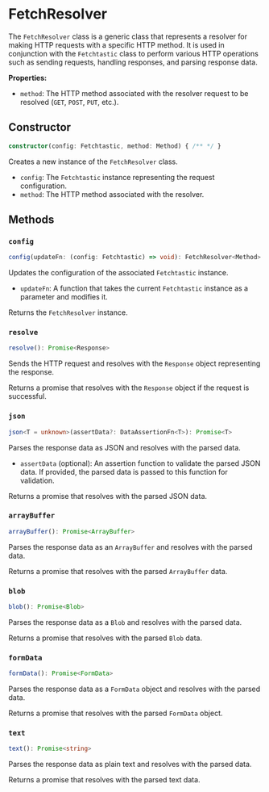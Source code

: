 # FetchResolver

The `FetchResolver` class is a generic class that represents a resolver for making HTTP requests with a specific HTTP method. It is used in conjunction with the `Fetchtastic` class to perform various HTTP operations such as sending requests, handling responses, and parsing response data.

**Properties:**

-   `method`: The HTTP method associated with the resolver request to be resolved (`GET`, `POST`, `PUT`, etc.).

## Constructor

```typescript
constructor(config: Fetchtastic, method: Method) { /** */ }
```

Creates a new instance of the `FetchResolver` class.

-   `config`: The `Fetchtastic` instance representing the request configuration.
-   `method`: The HTTP method associated with the resolver.

## Methods

### `config`

```typescript
config(updateFn: (config: Fetchtastic) => void): FetchResolver<Method>
```

Updates the configuration of the associated `Fetchtastic` instance.

-   `updateFn`: A function that takes the current `Fetchtastic` instance as a parameter and modifies it.

Returns the `FetchResolver` instance.

### `resolve`

```typescript
resolve(): Promise<Response>
```

Sends the HTTP request and resolves with the `Response` object representing the response.

Returns a promise that resolves with the `Response` object if the request is successful.

### `json`

```typescript
json<T = unknown>(assertData?: DataAssertionFn<T>): Promise<T>
```

Parses the response data as JSON and resolves with the parsed data.

-   `assertData` (optional): An assertion function to validate the parsed JSON data. If provided, the parsed data is passed to this function for validation.

Returns a promise that resolves with the parsed JSON data.

### `arrayBuffer`

```typescript
arrayBuffer(): Promise<ArrayBuffer>
```

Parses the response data as an `ArrayBuffer` and resolves with the parsed data.

Returns a promise that resolves with the parsed `ArrayBuffer` data.

### `blob`

```typescript
blob(): Promise<Blob>
```

Parses the response data as a `Blob` and resolves with the parsed data.

Returns a promise that resolves with the parsed `Blob` data.

### `formData`

```typescript
formData(): Promise<FormData>
```

Parses the response data as a `FormData` object and resolves with the parsed data.

Returns a promise that resolves with the parsed `FormData` object.

### `text`

```typescript
text(): Promise<string>
```

Parses the response data as plain text and resolves with the parsed data.

Returns a promise that resolves with the parsed text data.
